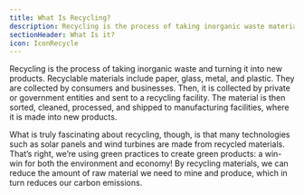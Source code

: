 ```yaml
---
title: What Is Recycling?
description: Recycling is the process of taking inorganic waste materials and turning them into new products
sectionHeader: What Is it?
icon: IconRecycle
---
```


Recycling is the process of taking inorganic waste and turning it into new products.
Recyclable materials include paper, glass, metal, and plastic.
They are collected by consumers and businesses.
Then, it is collected by private or government entities and sent to a recycling facility.
The material is then sorted, cleaned, processed, and shipped to manufacturing facilities,
where it is made into new products.

What is truly fascinating about recycling, though,
is that many technologies such as solar panels and wind turbines are made from recycled materials.
That’s right, we’re using green practices to create green products:
a win-win for both the environment and economy!
By recycling materials,
we can reduce the amount of raw material we need to mine and produce, which in turn reduces our carbon emissions.
